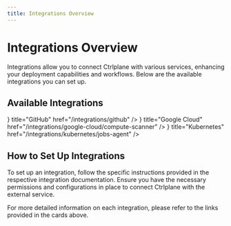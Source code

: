 ```yaml
---
title: Integrations Overview
---
```


# Integrations Overview

Integrations allow you to connect Ctrlplane with various services, enhancing
your deployment capabilities and workflows. Below are the available integrations
you can set up.

## Available Integrations


<Cards>
  <Cards.Card
    icon={<SiGithub className="h-8 w-8" />}
    title="GitHub"
    href="/integrations/github"
  />
  <Cards.Card
    icon={<SiGooglecloud className="h-8 w-8" />}
    title="Google Cloud"
    href="/integrations/google-cloud/compute-scanner"
  />
  <Cards.Card
    icon={<SiKubernetes className="h-8 w-8" />}
    title="Kubernetes"
    href="/integrations/kubernetes/jobs-agent"
  />
</Cards>

## How to Set Up Integrations

To set up an integration, follow the specific instructions provided in the
respective integration documentation. Ensure you have the necessary permissions
and configurations in place to connect Ctrlplane with the external service.

For more detailed information on each integration, please refer to the links
provided in the cards above.
